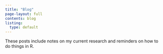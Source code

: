 ```yaml
---
title: "Blog"
page-layout: full
contents: blog
listing:  
  type: default
---
```


These posts include notes on my current research and reminders on how to do things in R.
